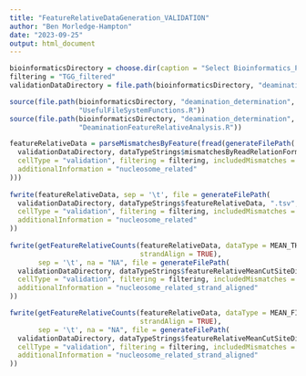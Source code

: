```yaml
---
title: "FeatureRelativeDataGeneration_VALIDATION"
author: "Ben Morledge-Hampton"
date: "2023-09-25"
output: html_document
---
```



```r
bioinformaticsDirectory = choose.dir(caption = "Select Bioinformatics_Projects Directory")
filtering = "TGG_filtered"
validationDataDirectory = file.path(bioinformaticsDirectory, "deamination_determination", "data", "validation")
```


```r
source(file.path(bioinformaticsDirectory, "deamination_determination", 'R',
                 "UsefulFileSystemFunctions.R"))
source(file.path(bioinformaticsDirectory, "deamination_determination", 'R',
                 "DeaminationFeatureRelativeAnalysis.R"))
```


```r
featureRelativeData = parseMismatchesByFeature(fread(generateFilePath(
  validationDataDirectory, dataTypeStrings$mismatchesByReadRelationFormatted, ".bed",
  cellType = "validation", filtering = filtering, includedMismatches = "C>T",
  additionalInformation = "nucleosome_related"
)))
      
fwrite(featureRelativeData, sep = '\t', file = generateFilePath(
  validationDataDirectory, dataTypeStrings$featureRelativeData, ".tsv",
  cellType = "validation", filtering = filtering, includedMismatches = "C>T",
  additionalInformation = "nucleosome_related"
))
        
fwrite(getFeatureRelativeCounts(featureRelativeData, dataType = MEAN_THREE_PRIME_CUT_SITE_DISTANCE,
                                strandAlign = TRUE),
       sep = '\t', na = "NA", file = generateFilePath(
  validationDataDirectory, dataTypeStrings$featureRelativeMeanCutSiteDistance, ".tsv", strandPolarity = THREE_PRIME,
  cellType = "validation", filtering = filtering, includedMismatches = "C>T",
  additionalInformation = "nucleosome_related_strand_aligned"
))

fwrite(getFeatureRelativeCounts(featureRelativeData, dataType = MEAN_FIVE_PRIME_CUT_SITE_DISTANCE,
                                strandAlign = TRUE),
       sep = '\t', na = "NA", file = generateFilePath(
  validationDataDirectory, dataTypeStrings$featureRelativeMeanCutSiteDistance, ".tsv", strandPolarity = FIVE_PRIME,
  cellType = "validation", filtering = filtering, includedMismatches = "C>T",
  additionalInformation = "nucleosome_related_strand_aligned"
))
```
